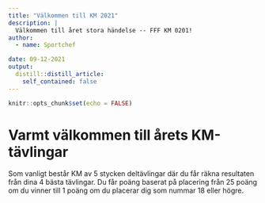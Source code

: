 ```yaml
---
title: "Välkommen till KM 2021"
description: |
  Välkommen till året stora händelse -- FFF KM 0201!
author:
  - name: Sportchef 

date: 09-12-2021
output:
  distill::distill_article:
    self_contained: false
---
```


```r
knitr::opts_chunk$set(echo = FALSE)


```

# Varmt välkommen till årets KM-tävlingar

Som vanligt består KM av 5 stycken deltävlingar där du får räkna resultaten från dina 4 bästa tävlingar. Du får poäng baserat på placering från 25 poäng om du vinner till 1 poäng om du placerar dig som nummar 18 eller högre.

